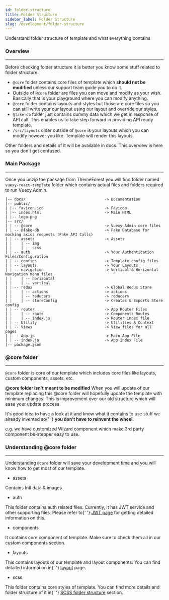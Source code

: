 ---
id: folder-structure
title: Folder Structure
sidebar_label: Folder Structure
slug: /development/folder-structure
---

<p>Understand folder structure of template and what everything contains</p>

### Overview

---

<p>Before checking folder structure it is better you know some stuff related to folder structure.</p>

<ul className='mb-3'>
  <li>
    <code>@core</code> folder contains core files of template which <strong>should not be modified</strong> unless our
    support team guide you to do it.
  </li>
  <li>
    Outside of <code>@core</code> folder are files you can move and modify as your wish. Basically that is your
    playground where you can modify anything.
  </li>
  <li>
    <code>@core</code> folder contains layouts and styles but those are core files so you can still write your our
    layout using our layout and override our styles.
  </li>
  <li>
    <code>@fake-db</code> folder just contains dummy data which we get in response of API call. This enables us to take
    step forward in providing API ready template.
  </li>
  <li>
    <code>/src/layouts</code> older outside of <code>@core</code> is your layouts which you can modify however you like.
    Template will render this layouts.
  </li>
</ul>

<p className='mb-5'>
  Other folders and details of it will be available in docs. This overview is here so you don't get confused.
</p>

### Main Package

---

<p>
  Once you unzip the package from ThemeForest you will find folder named <code>vuexy-react-template</code> folder which
  contains actual files and folders required to run Vuexy Admin.
</p>

```text
|-- docs/                                   -> Documentation
|-- public/
| |-- favicon.ico                           -> Favicon
| |-- index.html                            -> Main HTML
| |-- logo.png
|-- src/
| | -- @core                                -> Vuexy Admin core files
| | -- @fake-db                             -> Fake Database for mocking axios requests (Fake API Calls)
| | -- assets                               -> Assets
| |    | -- img
| |    | -- scss
| | -- auth                                 -> Your Authentication Files/Configuration
| | -- configs                              -> Template config files
| | -- layouts                              -> Your Layouts
| | -- navigation                           -> Vertical & Horizontal Navigation menu files
| |    | -- horizontal
| |    | -- vertical
| | -- redux                                -> Global Redux Store
| |    | -- actions                         -> actions
| |    | -- reducers                        -> reducers
| |    | -- storeConfig                     -> Creates & Exports Store config
| | -- router                               -> App Router Files
| |    | -- route                           -> Components Routes
| |    | -- index.js                        -> Router index file
| | -- Utility                              -> Utilities & Context
| | -- Views                                -> View files for all pages
| | -- App.js                               -> Main App File
| | -- index.js                             -> App Index File
|-- package.json
```

### @core folder

---

<p>
  <code>@core</code> folder is core of our template which includes core files like layouts, custom components, assets,
  etc.
</p>

<p>
  <strong>@core folder isn't meant to be modified</strong> When you will update of our template replacing this @core
  folder will hopefully update the template with minimum changes. This is improvement over our old structure which will
  ease your update process.
</p>

<p>
  It's good idea to have a look at it and know what it contains to use stuff we already invented so{' '}
  <strong>you don't have to reinvent the wheel</strong>.
</p>

<p>e.g. we have customized Wizard component which make 3rd party component bs-stepper easy to use.</p>

### Understanding @core folder

---

<p>
  Understanding <code>@core</code> folder will save your development time and you will know how to get most of our
  template.
</p>

<ul className='pl-3'>
  <li>assets</li>
</ul>

<p>Contains Intl data & images</p>

<ul className='pl-3'>
  <li>auth</li>
</ul>
<p>
  This folder contains auth related files. Currently, It has JWT service and other supporting files. Please refer to{' '}
  <a href='/docs/development/auth'>JWT page</a> for getting detailed information on this.
</p>

<ul className='pl-3'>
  <li>components</li>
</ul>
<p>It contains core component of template. Make sure to check them all in our custom components section.</p>

<ul className='pl-3'>
  <li>layouts</li>
</ul>
<p>
  This contains layouts of our template and layout components. You can find detailed information in{' '}
  <a href='/docs/development/layouts'>layout</a> page.
</p>

<ul className='pl-3'>
  <li>scss</li>
</ul>
<p>
  This folder contains core styles of template. You can find more details and folder structure of it in{' '}
  <a href='/docs/development/template-styles'>SCSS folder structure</a> section.
</p>
